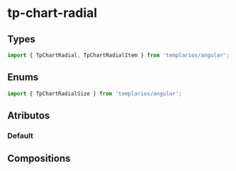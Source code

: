 
<Meta of={chartRadialStories} />

# tp-chart-radial

## Types

```ts
import { TpChartRadial, TpChartRadialItem } from 'templarios/angular';
```

## Enums

```ts
import { TpChartRadialSize } from 'templarios/angular';
```

## Atributos

### Default

<Canvas of={chartRadialStories.Default} />
<Controls of={chartRadialStories.Default} />

## Compositions

<Canvas of={label1ChartRadialStories.Label_1} />
<Controls of={label1ChartRadialStories.Label_1} />

<Canvas of={label2ChartRadialStories.Label_2} />
<Controls of={label2ChartRadialStories.Label_2} />

<Canvas of={label3ChartRadialStories.Label_3} />
<Controls of={label3ChartRadialStories.Label_3} />
